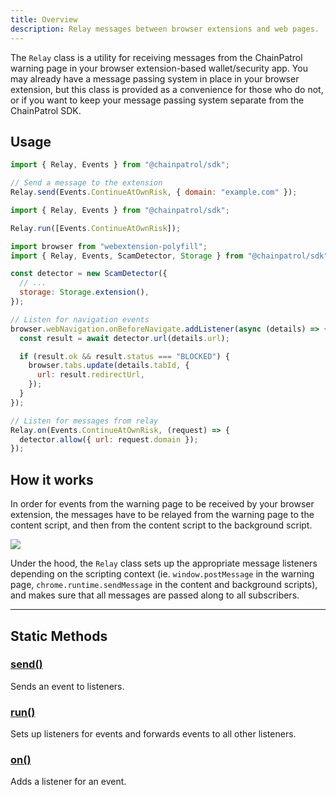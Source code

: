 ```yaml
---
title: Overview
description: Relay messages between browser extensions and web pages.
---
```


The `Relay` class is a utility for receiving messages from the ChainPatrol
warning page in your browser extension-based wallet/security app. You may
already have a message passing system in place in your browser extension, but
this class is provided as a convenience for those who do not, or if you want to
keep your message passing system separate from the ChainPatrol SDK.

## Usage

<CodeGroup>

```js Warning Page
import { Relay, Events } from "@chainpatrol/sdk";

// Send a message to the extension
Relay.send(Events.ContinueAtOwnRisk, { domain: "example.com" });
```

```js Content Script
import { Relay, Events } from "@chainpatrol/sdk";

Relay.run([Events.ContinueAtOwnRisk]);
```

```js Background Script
import browser from "webextension-polyfill";
import { Relay, Events, ScamDetector, Storage } from "@chainpatrol/sdk";

const detector = new ScamDetector({
  // ...
  storage: Storage.extension(),
});

// Listen for navigation events
browser.webNavigation.onBeforeNavigate.addListener(async (details) => {
  const result = await detector.url(details.url);

  if (result.ok && result.status === "BLOCKED") {
    browser.tabs.update(details.tabId, {
      url: result.redirectUrl,
    });
  }
});

// Listen for messages from relay
Relay.on(Events.ContinueAtOwnRisk, (request) => {
  detector.allow({ url: request.domain });
});
```

</CodeGroup>

## How it works

In order for events from the warning page to be received by your browser extension,
the messages have to be relayed from the warning page to the content script, and then
from the content script to the background script.

<Frame>
  <img src="/images/relay.png" />
</Frame>

Under the hood, the `Relay` class sets up the appropriate message listeners depending on
the scripting context (ie. `window.postMessage` in the warning page, `chrome.runtime.sendMessage` in the content
and background scripts), and makes sure that all messages are passed along to all
subscribers.

---

## Static Methods

### [send()](./static-methods/send)

Sends an event to listeners.

### [run()](./static-methods/run)

Sets up listeners for events and forwards events to all other listeners.

### [on()](./static-methods/on)

Adds a listener for an event.
